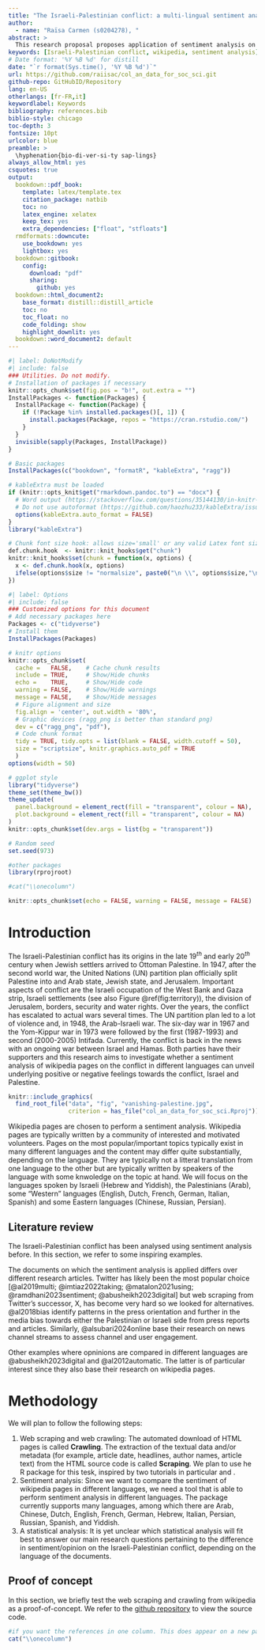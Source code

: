 ```yaml
---
title: "The Israeli-Palestinian conflict: a multi-lingual sentiment analysis of wikipedia pages."
author:
  - name: "Raïsa Carmen (s0204278), "
abstract: >
  This research proposal proposes application of sentiment analysis on wikipedia pages on the Israeli-Palestinian conflict. Using web crawling and web scraping, wikipedia pages on the Israeli-Palestinian conflict are gathered in different languages. Next, sentiment analysis is used to reveal the sentiment in each of the gathered documents. The research goal is to see whether some languages tend to have a more positive or negative sentiment towards the Israeli-Palestinian conflict, Israel, or Palestine.
keywords: [Israeli-Palestinian conflict, wikipedia, sentiment analysis]
# Date format: '%Y %B %d' for distill
date: "`r format(Sys.time(), '%Y %B %d')`"
url: https://github.com/raiisac/col_an_data_for_soc_sci.git
github-repo: GitHubID/Repository
lang: en-US
otherlangs: [fr-FR,it]
keywordlabel: Keywords
bibliography: references.bib
biblio-style: chicago
toc-depth: 3
fontsize: 10pt
urlcolor: blue
preamble: >
  \hyphenation{bio-di-ver-si-ty sap-lings}
always_allow_html: yes
csquotes: true
output:
  bookdown::pdf_book:
    template: latex/template.tex
    citation_package: natbib
    toc: no
    latex_engine: xelatex
    keep_tex: yes
    extra_dependencies: ["float", "stfloats"]
  rmdformats::downcute:
    use_bookdown: yes
    lightbox: yes
  bookdown::gitbook:
    config:
      download: "pdf"
      sharing:
        github: yes
  bookdown::html_document2:
    base_format: distill::distill_article
    toc: no
    toc_float: no
    code_folding: show
    highlight_downlit: yes
  bookdown::word_document2: default
---
```


```r
#| label: DoNotModify
#| include: false
### Utilities. Do not modify.
# Installation of packages if necessary
knitr::opts_chunk$set(fig.pos = "b!", out.extra = "")
InstallPackages <- function(Packages) {
  InstallPackage <- function(Package) {
    if (!Package %in% installed.packages()[, 1]) {
      install.packages(Package, repos = "https://cran.rstudio.com/")
    }
  }
  invisible(sapply(Packages, InstallPackage))
}

# Basic packages
InstallPackages(c("bookdown", "formatR", "kableExtra", "ragg"))

# kableExtra must be loaded 
if (knitr::opts_knit$get("rmarkdown.pandoc.to") == "docx") {
  # Word output (https://stackoverflow.com/questions/35144130/in-knitr-how-can-i-test-for-if-the-output-will-be-pdf-or-word)
  # Do not use autoformat (https://github.com/haozhu233/kableExtra/issues/308)
  options(kableExtra.auto_format = FALSE)
}
library("kableExtra")

# Chunk font size hook: allows size='small' or any valid Latex font size in chunk options
def.chunk.hook  <- knitr::knit_hooks$get("chunk")
knitr::knit_hooks$set(chunk = function(x, options) {
  x <- def.chunk.hook(x, options)
  ifelse(options$size != "normalsize", paste0("\n \\", options$size,"\n\n", x, "\n\n \\normalsize"), x)
})
```

```r
#| label: Options
#| include: false
### Customized options for this document
# Add necessary packages here
Packages <- c("tidyverse")
# Install them
InstallPackages(Packages)

# knitr options
knitr::opts_chunk$set(
  cache =   FALSE,    # Cache chunk results
  include = TRUE,     # Show/Hide chunks
  echo =    TRUE,     # Show/Hide code
  warning = FALSE,    # Show/Hide warnings
  message = FALSE,    # Show/Hide messages
  # Figure alignment and size
  fig.align = 'center', out.width = '80%',
  # Graphic devices (ragg_png is better than standard png)
  dev = c("ragg_png", "pdf"),
  # Code chunk format
  tidy = TRUE, tidy.opts = list(blank = FALSE, width.cutoff = 50),
  size = "scriptsize", knitr.graphics.auto_pdf = TRUE
  )
options(width = 50)

# ggplot style
library("tidyverse")
theme_set(theme_bw())
theme_update(
  panel.background = element_rect(fill = "transparent", colour = NA),
  plot.background = element_rect(fill = "transparent", colour = NA)
)
knitr::opts_chunk$set(dev.args = list(bg = "transparent"))

# Random seed
set.seed(973)

#other packages
library(rprojroot)
```

```r
#cat("\\onecolumn")
```

```r
knitr::opts_chunk$set(echo = FALSE, warning = FALSE, message = FALSE)
```

# Introduction

The Israeli-Palestinian conflict has its origins in the late 19$^{th}$ and early 20$^{th}$ century when Jewish settlers arrived to Ottoman Palestine. In 1947, after the second world war, the United Nations (UN) partition plan officially split Palestine into and Arab state, Jewish state, and Jerusalem. Important aspects of conflict are the Israeli occupation of the West Bank and Gaza strip, Israeli settlements (see also Figure \@ref(fig:territory)), the division of Jerusalem, borders, security and water rights. Over the years, the conflict has escalated to actual wars several times. The UN partition plan led to a lot of violence and, in 1948, the Arab-Israeli war. The six-day war in 1967 and the Yom-Kippur war in 1973 were followed by the first (1987-1993) and second (2000-2005) Intifada. Currently, the conflict is back in the news with an ongoing war between Israel and Hamas. Both parties have their supporters and this research aims to investigate whether a sentiment analysis of wikipedia pages on the conflict in different languages can unveil underlying positive or negative feelings towards the conflict, Israel and Palestine.

```r
knitr::include_graphics(
  find_root_file("data", "fig", "vanishing-palestine.jpg",
                 criterion = has_file("col_an_data_for_soc_sci.Rproj")))
```

Wikipedia pages are chosen to perform a sentiment analysis. Wikipedia pages are typically written by a community of interested and motivated volunteers. Pages on the most popular/important topics typically exist in many different languages and the content may differ quite substantially, depending on the language. They are typically not a litteral translation from one language to the other but are typically written by speakers of the language with some knwoledge on the topic at hand. We will focus on the languages spoken by Israeli (Hebrew and Yiddish), the Palestinians (Arab), some "Western" languages (English, Dutch, French, German, Italian, Spanish) and some Eastern languages (Chinese, Russian, Persian).

## Literature review

The Israeli-Palestinian conflict has been analysed using sentiment analysis before. In this section, we refer to some inspiring examples. 

The documents on which the sentiment analysis is applied differs over different research articles.  Twitter has likely been the most popular choice [@al2019multi; @imtiaz2022taking; @matalon2021using; @ramdhani2023sentiment; @abusheikh2023digital] but web scraping from Twitter's successor, X, has become very hard so we looked for alternatives.
@al2018bias identify patterns in the press orientation and further in the media bias towards either the Palestinian or Israeli side from press reports and articles.
Similarly, @alsubari2024online base their research on news channel streams to assess channel and user engagement. 

Other examples where opninions are compared in different languages are @abusheikh2023digital and @al2012automatic. The latter is of particular interest since they also base their research on wikipedia pages. 

# Methodology


We will plan to follow the following steps:

1. Web scraping and web crawling: The automated download of HTML pages is called **Crawling**. The extraction of the textual data and/or metadata (for example, article date, headlines, author names, article text) from the HTML source code is called **Scraping**. We plan to use he R package [\underline{rvest}](https://cran.r-project.org/web/packages/rvest/index.html) for this tesk, inspired by two tutorials in particular [\underline{here}](https://ghanadatastuff.com/post/webscraping_wikipedia/) and [\underline{here}](https://github.com/tm4ss/tm4ss.github.io/blob/master/Tutorial_1_Web_scraping.Rmd). 
2. Sentiment analysis: Since we want to compare the sentiment of wikipedia pages in different languages, we need a tool that is able to perform sentiment analysis in different languages. The [\underline{Syuzhet}](https://cran.r-project.org/web/packages/syuzhet/vignettes/syuzhet-vignette.html) package currently supports many languages, among which there are Arab, Chinese, Dutch, English, French, German, Hebrew, Italian, Persian, Russian, Spanish, and Yiddish.
3. A statistical analysis: It is yet unclear which statistical analysis will fit best to answer our main research questions pertaining to the difference in sentiment/opinion on the Israeli-Palestinian conflict, depending on the language of the documents.


## Proof of concept

In this section, we briefly test the web scraping and crawling from wikipedia as a proof-of-concept. We refer to the [github repository](https://github.com/raiisac/col_an_data_for_soc_sci.git) to view the source code.

```r
#if you want the references in one column. This does appear on a new page then
cat("\\onecolumn")
```
